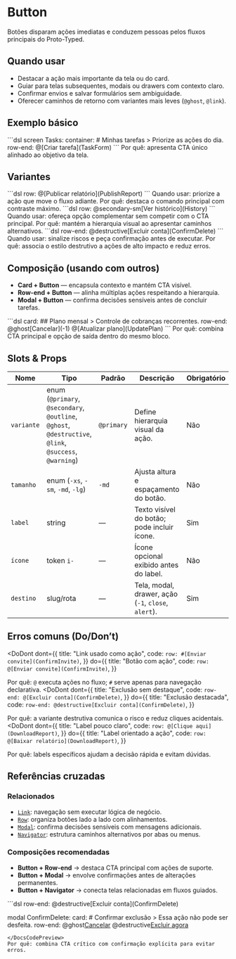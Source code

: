# Button
Botões disparam ações imediatas e conduzem pessoas pelos fluxos principais do Proto-Typed.

## Quando usar
- Destacar a ação mais importante da tela ou do card.
- Guiar para telas subsequentes, modais ou drawers com contexto claro.
- Confirmar envios e salvar formulários sem ambiguidade.
- Oferecer caminhos de retorno com variantes mais leves (`@ghost`, `@link`).

## Exemplo básico
<DocsCodePreview title="Ação principal em tela de tarefas">
```dsl
screen Tasks:
  container:
    # Minhas tarefas
    > Priorize as ações do dia.
    row-end:
      @[Criar tarefa](TaskForm)
```
</DocsCodePreview>
Por quê: apresenta CTA único alinhado ao objetivo da tela.

## Variantes
<DocsCodePreview title="Variante primária para CTA principal">
```dsl
row:
  @[Publicar relatório](PublishReport)
```
</DocsCodePreview>
Quando usar: priorize a ação que move o fluxo adiante.
Por quê: destaca o comando principal com contraste máximo.

<DocsCodePreview title="Variante secundária de apoio">
```dsl
row:
  @secondary-sm[Ver histórico](History)
```
</DocsCodePreview>
Quando usar: ofereça opção complementar sem competir com o CTA principal.
Por quê: mantém a hierarquia visual ao apresentar caminhos alternativos.

<DocsCodePreview title="Variante destrutiva para ações críticas">
```dsl
row-end:
  @destructive[Excluir conta](ConfirmDelete)
```
</DocsCodePreview>
Quando usar: sinalize riscos e peça confirmação antes de executar.
Por quê: associa o estilo destrutivo a ações de alto impacto e reduz erros.

## Composição (usando com outros)
- **Card + Button** — encapsula contexto e mantém CTA visível.
- **Row-end + Button** — alinha múltiplas ações respeitando a hierarquia.
- **Modal + Button** — confirma decisões sensíveis antes de concluir tarefas.

<DocsCodePreview title="Card com botões alinhados">
```dsl
card:
  ## Plano mensal
  > Controle de cobranças recorrentes.
  row-end:
    @ghost[Cancelar](-1)
    @[Atualizar plano](UpdatePlan)
```
</DocsCodePreview>
Por quê: combina CTA principal e opção de saída dentro do mesmo bloco.

## Slots & Props
| Nome | Tipo | Padrão | Descrição | Obrigatório |
| --- | --- | --- | --- | --- |
| `variante` | enum (`@primary`, `@secondary`, `@outline`, `@ghost`, `@destructive`, `@link`, `@success`, `@warning`) | `@primary` | Define hierarquia visual da ação. | Não |
| `tamanho` | enum (`-xs`, `-sm`, `-md`, `-lg`) | `-md` | Ajusta altura e espaçamento do botão. | Não |
| `label` | string | — | Texto visível do botão; pode incluir ícone. | Sim |
| `ícone` | token `i-` | — | Ícone opcional exibido antes do label. | Não |
| `destino` | slug/rota | — | Tela, modal, drawer, ação (`-1`, `close`, `alert`). | Sim |

## Erros comuns (Do/Don’t)
<DoDont
  dont={{
    title: "Link usado como ação",
    code: `
row:
  #[Enviar convite](ConfirmInvite)
    `,
  }}
  do={{
    title: "Botão com ação",
    code: `
row:
  @[Enviar convite](ConfirmInvite)
    `,
  }}
>
  Por quê: `@` executa ações no fluxo; `#` serve apenas para navegação declarativa.
</DoDont>
<DoDont
  dont={{
    title: "Exclusão sem destaque",
    code: `
row-end:
  @[Excluir conta](ConfirmDelete)
    `,
  }}
  do={{
    title: "Exclusão destacada",
    code: `
row-end:
  @destructive[Excluir conta](ConfirmDelete)
    `,
  }}
>
  Por quê: a variante destrutiva comunica o risco e reduz cliques acidentais.
</DoDont>
<DoDont
  dont={{
    title: "Label pouco claro",
    code: `
row:
  @[Clique aqui](DownloadReport)
    `,
  }}
  do={{
    title: "Label orientado a ação",
    code: `
row:
  @[Baixar relatório](DownloadReport)
    `,
  }}
>
  Por quê: labels específicos ajudam a decisão rápida e evitam dúvidas.
</DoDont>

## Referências cruzadas

### Relacionados
- [`Link`](./link): navegação sem executar lógica de negócio.
- [`Row`](./row): organiza botões lado a lado com alinhamentos.
- [`Modal`](./modal): confirma decisões sensíveis com mensagens adicionais.
- [`Navigator`](./navigator): estrutura caminhos alternativos por abas ou menus.

### Composições recomendadas
- **Button + Row-end** → destaca CTA principal com ações de suporte.
- **Button + Modal** → envolve confirmações antes de alterações permanentes.
- **Button + Navigator** → conecta telas relacionadas em fluxos guiados.

<DocsCodePreview title="Button com modal de confirmação">
```dsl
row-end:
  @destructive[Excluir conta](ConfirmDelete)

modal ConfirmDelete:
  card:
    # Confirmar exclusão
    > Essa ação não pode ser desfeita.
    row-end:
      @ghost[Cancelar](close)
      @destructive[Excluir agora](deleteTenant)
```
</DocsCodePreview>
Por quê: combina CTA crítico com confirmação explícita para evitar erros.

